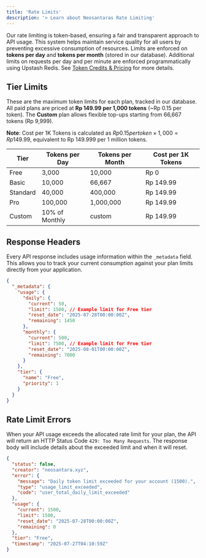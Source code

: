 ```yaml
---
title: 'Rate Limits'
description: '> Learn about Neosantaras Rate Limiting'
---
```


Our rate limiting is token-based, ensuring a fair and transparent approach to API usage. This system helps maintain service quality for all users by preventing excessive consumption of resources. Limits are enforced on **tokens per day** and **tokens per month** (stored in our database). Additional limits on requests per day and per minute are enforced programmatically using Upstash Redis. See [Token Credits & Pricing](/en/about/token-credits#pricing-overview) for more details.

## Tier Limits

These are the maximum token limits for each plan, tracked in our database. All paid plans are priced at **Rp 149.99 per 1,000 tokens** (~Rp 0.15 per token). The **Custom** plan allows flexible top-ups starting from 66,667 tokens (Rp 9,999).

**Note**: Cost per 1K Tokens is calculated as $Rp 0.15 per token × 1,000 = Rp 149.99$, equivalent to Rp 149.999 per 1 million tokens.

| Tier       | Tokens per Day | Tokens per Month   | Cost per 1K Tokens |
|------------|----------------|--------------------|-------------------|
| Free       | 3,000          | 10,000             | Rp 0              |
| Basic      | 10,000         | 66,667             | Rp 149.99         |
| Standard   | 40,000         | 400,000            | Rp 149.99         |
| Pro        | 100,000        | 1,000,000          | Rp 149.99         |
| Custom     | 10% of Monthly | custom | Rp 149.99         |

## Response Headers

Every API response includes usage information within the `_metadata` field. This allows you to track your current consumption against your plan limits directly from your application.

```json
{
  "_metadata": {
    "usage": {
      "daily": {
        "current": 50,
        "limit": 1500, // Example limit for Free tier
        "reset_date": "2025-07-28T00:00:00Z",
        "remaining": 1450
      },
      "monthly": {
        "current": 500,
        "limit": 7500, // Example limit for Free tier
        "reset_date": "2025-08-01T00:00:00Z",
        "remaining": 7000
      }
    },
    "tier": {
      "name": "Free",
      "priority": 1
    }
  }
}
```

## Rate Limit Errors

When your API usage exceeds the allocated rate limit for your plan, the API will return an HTTP Status Code `429: Too Many Requests`. The response body will include details about the exceeded limit and when it will reset.

```json
{
  "status": false,
  "creator": "neosantara.xyz",
  "error": {
    "message": "Daily token limit exceeded for your account (1500).",
    "type": "usage_limit_exceeded",
    "code": "user_total_daily_limit_exceeded"
  },
  "usage": {
    "current": 1500,
    "limit": 1500,
    "reset_date": "2025-07-28T00:00:00Z",
    "remaining": 0
  },
  "tier": "Free",
  "timestamp": "2025-07-27T04:10:59Z"
}
```